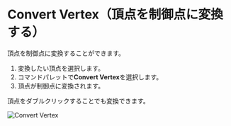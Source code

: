 
# Convert Vertex（頂点を制御点に変換する）

<Reference shortcut="" command="Convert Vertex" button="" />

頂点を制御点に変換することができます。

1. 変換したい頂点を選択します。
2. コマンドパレットで**Convert Vertex**を選択します。
3. 頂点が制御点に変換されます。

<Callout type="info" emoji="ℹ️">
  頂点をダブルクリックすることでも変換できます。
</Callout>

![Convert Vertex](/img/convert-vertex.gif)



